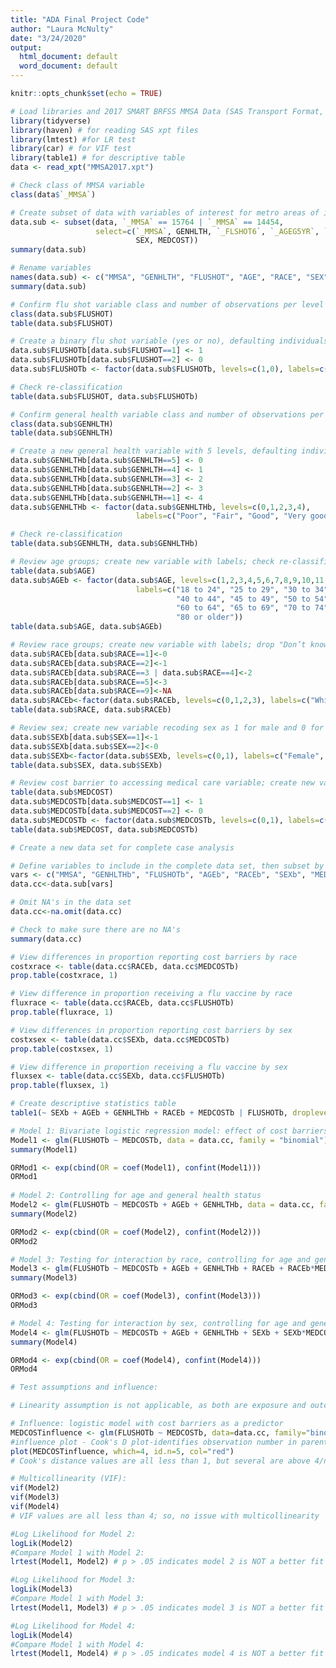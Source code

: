 ```yaml
---
title: "ADA Final Project Code"
author: "Laura McNulty"
date: "3/24/2020"
output:
  html_document: default
  word_document: default
---
```


```r
knitr::opts_chunk$set(echo = TRUE)
```

```r
# Load libraries and 2017 SMART BRFSS MMSA Data (SAS Transport Format, available at https://www.cdc.gov/brfss/annual_data/2017/files/MMSA2017_XPT.zip)
library(tidyverse)
library(haven) # for reading SAS xpt files
library(lmtest) #for LR test
library(car) # for VIF test
library(table1) # for descriptive table
data <- read_xpt("MMSA2017.xpt")
```

```r
# Check class of MMSA variable
class(data$`_MMSA`)

# Create subset of data with variables of interest for metro areas of interest
data.sub <- subset(data, `_MMSA` == 15764 | `_MMSA` == 14454, 
                   select=c(`_MMSA`, GENHLTH, `_FLSHOT6`, `_AGEG5YR`, `_RACEGR3`,
                            SEX, MEDCOST))
summary(data.sub)

# Rename variables
names(data.sub) <- c("MMSA", "GENHLTH", "FLUSHOT", "AGE", "RACE", "SEX", "MEDCOST") 
summary(data.sub)
```

```r
# Confirm flu shot variable class and number of observations per level
class(data.sub$FLUSHOT)
table(data.sub$FLUSHOT)

# Create a binary flu shot variable (yes or no), defaulting individuals who responded 'Don't Know/Not Sure' or 'Refused'  to NA
data.sub$FLUSHOTb[data.sub$FLUSHOT==1] <- 1
data.sub$FLUSHOTb[data.sub$FLUSHOT==2] <- 0
data.sub$FLUSHOTb <- factor(data.sub$FLUSHOTb, levels=c(1,0), labels=c("Yes", "No"))

# Check re-classification 
table(data.sub$FLUSHOT, data.sub$FLUSHOTb)
```

```r
# Confirm general health variable class and number of observations per level
class(data.sub$GENHLTH)
table(data.sub$GENHLTH)

# Create a new general health variable with 5 levels, defaulting individuals who responded 'Don't Know/Not Sure' or 'Refused' to NA
data.sub$GENHLTHb[data.sub$GENHLTH==5] <- 0
data.sub$GENHLTHb[data.sub$GENHLTH==4] <- 1
data.sub$GENHLTHb[data.sub$GENHLTH==3] <- 2
data.sub$GENHLTHb[data.sub$GENHLTH==2] <- 3
data.sub$GENHLTHb[data.sub$GENHLTH==1] <- 4
data.sub$GENHLTHb <- factor(data.sub$GENHLTHb, levels=c(0,1,2,3,4), 
                            labels=c("Poor", "Fair", "Good", "Very good", "Excellent" ))

# Check re-classification 
table(data.sub$GENHLTH, data.sub$GENHLTHb)
```

```r
# Review age groups; create new variable with labels; check re-classification
table(data.sub$AGE)
data.sub$AGEb <- factor(data.sub$AGE, levels=c(1,2,3,4,5,6,7,8,9,10,11,12,13), 
                            labels=c("18 to 24", "25 to 29", "30 to 34", "35 to 39",
                                     "40 to 44", "45 to 49", "50 to 54", "55 to 59",
                                     "60 to 64", "65 to 69", "70 to 74", "75 to 79",
                                     "80 or older"))
table(data.sub$AGE, data.sub$AGEb)

# Review race groups; create new variable with labels; drop "Don’t know/Not sure/Refused" to NA; check re-classification
data.sub$RACEb[data.sub$RACE==1]<-0
data.sub$RACEb[data.sub$RACE==2]<-1
data.sub$RACEb[data.sub$RACE==3 | data.sub$RACE==4]<-2
data.sub$RACEb[data.sub$RACE==5]<-3
data.sub$RACEb[data.sub$RACE==9]<-NA
data.sub$RACEb<-factor(data.sub$RACEb, levels=c(0,1,2,3), labels=c("White Non-Hispanic", "Black Non-Hispanic", "Other or Multiracial", "Hispanic"))
table(data.sub$RACE, data.sub$RACEb)

# Review sex; create new variable recoding sex as 1 for male and 0 for female; check re-classification 
data.sub$SEXb[data.sub$SEX==1]<-1
data.sub$SEXb[data.sub$SEX==2]<-0
data.sub$SEXb<-factor(data.sub$SEXb, levels=c(0,1), labels=c("Female", "Male"))
table(data.sub$SEX, data.sub$SEXb)

# Review cost barrier to accessing medical care variable; create new variable with two levels, defaulting individuals who responded 'Don't Know/Not Sure' or 'Refused' to NA; check re-classification
table(data.sub$MEDCOST)
data.sub$MEDCOSTb[data.sub$MEDCOST==1] <- 1
data.sub$MEDCOSTb[data.sub$MEDCOST==2] <- 0
data.sub$MEDCOSTb <- factor(data.sub$MEDCOSTb, levels=c(0,1), labels=c("No", "Yes"))
table(data.sub$MEDCOST, data.sub$MEDCOSTb)
```

```r
# Create a new data set for complete case analysis

# Define variables to include in the complete data set, then subset by those variables
vars <- c("MMSA", "GENHLTHb", "FLUSHOTb", "AGEb", "RACEb", "SEXb", "MEDCOSTb")
data.cc<-data.sub[vars]

# Omit NA's in the data set
data.cc<-na.omit(data.cc)

# Check to make sure there are no NA's
summary(data.cc)
```

```r
# View differences in proportion reporting cost barriers by race
costxrace <- table(data.cc$RACEb, data.cc$MEDCOSTb)
prop.table(costxrace, 1)

# View difference in proportion receiving a flu vaccine by race
fluxrace <- table(data.cc$RACEb, data.cc$FLUSHOTb)
prop.table(fluxrace, 1)
```

```r
# View differences in proportion reporting cost barriers by sex
costxsex <- table(data.cc$SEXb, data.cc$MEDCOSTb)
prop.table(costxsex, 1)

# View difference in proportion receiving a flu vaccine by sex
fluxsex <- table(data.cc$SEXb, data.cc$FLUSHOTb)
prop.table(fluxsex, 1)
```

```r
# Create descriptive statistics table
table1(~ SEXb + AGEb + GENHLTHb + RACEb + MEDCOSTb | FLUSHOTb, droplevels = TRUE, data=data.cc)
```


```r
# Model 1: Bivariate logistic regression model: effect of cost barriers on flu shot odds
Model1 <- glm(FLUSHOTb ~ MEDCOSTb, data = data.cc, family = "binomial")
summary(Model1)

ORMod1 <- exp(cbind(OR = coef(Model1), confint(Model1)))
ORMod1
  
# Model 2: Controlling for age and general health status
Model2 <- glm(FLUSHOTb ~ MEDCOSTb + AGEb + GENHLTHb, data = data.cc, family = "binomial")
summary(Model2)

ORMod2 <- exp(cbind(OR = coef(Model2), confint(Model2)))
ORMod2

# Model 3: Testing for interaction by race, controlling for age and general health status
Model3 <- glm(FLUSHOTb ~ MEDCOSTb + AGEb + GENHLTHb + RACEb + RACEb*MEDCOSTb, data = data.cc, family = "binomial")
summary(Model3)

ORMod3 <- exp(cbind(OR = coef(Model3), confint(Model3)))
ORMod3

# Model 4: Testing for interaction by sex, controlling for age and general health status
Model4 <- glm(FLUSHOTb ~ MEDCOSTb + AGEb + GENHLTHb + SEXb + SEXb*MEDCOSTb, data = data.cc, family = "binomial")
summary(Model4)

ORMod4 <- exp(cbind(OR = coef(Model4), confint(Model4)))
ORMod4
```

```r
# Test assumptions and influence:

# Linearity assumption is not applicable, as both are exposure and outcome are categorical

# Influence: logistic model with cost barriers as a predictor
MEDCOSTinfluence <- glm(FLUSHOTb ~ MEDCOSTb, data=data.cc, family="binomial")
#influence plot - Cook's D plot-identifies observation number in parent dataset; below, observation numbers are identified by row number in the data set as ordered by R; need to look up rowid (case identifier) to find the actual case.
plot(MEDCOSTinfluence, which=4, id.n=5, col="red") 
# Cook's distance values are all less than 1, but several are above 4/n (4/1287 = 0.0031). Looking at those rows in the data set, it does not seem any are implausible, so I am not going to remove any as unduly influential values to account for.

# Multicollinearity (VIF):
vif(Model2)
vif(Model3)
vif(Model4)
# VIF values are all less than 4; so, no issue with multicollinearity
```

```r
#Log Likelihood for Model 2:
logLik(Model2)
#Compare Model 1 with Model 2:
lrtest(Model1, Model2) # p > .05 indicates model 2 is NOT a better fit

#Log Likelihood for Model 3:
logLik(Model3) 
#Compare Model 1 with Model 3:
lrtest(Model1, Model3) # p > .05 indicates model 3 is NOT a better fit

#Log Likelihood for Model 4:
logLik(Model4) 
#Compare Model 1 with Model 4:
lrtest(Model1, Model4) # p > .05 indicates model 4 is NOT a better fit
```
